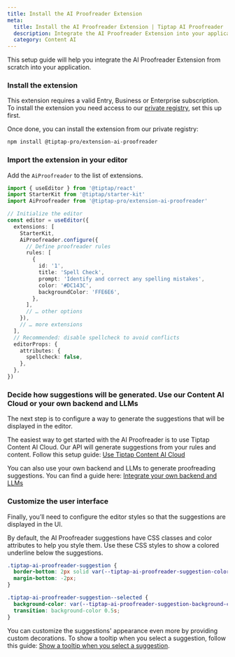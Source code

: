 ```yaml
---
title: Install the AI Proofreader Extension
meta:
  title: Install the AI Proofreader Extension | Tiptap AI Proofreader
  description: Integrate the AI Proofreader Extension into your application with this setup guide.
  category: Content AI
---
```



This setup guide will help you integrate the AI Proofreader Extension from scratch into your application.

### Install the extension

<Callout title="Subscription required" variant="warning">

This extension requires a valid Entry, Business or Enterprise subscription. To install the extension you need access to our [private registry](/guides/pro-extensions), set this up first.

</Callout>

Once done, you can install the extension from our private registry:

```bash
npm install @tiptap-pro/extension-ai-proofreader
```

### Import the extension in your editor

Add the `AiProofreader` to the list of extensions.

```ts
import { useEditor } from '@tiptap/react'
import StarterKit from '@tiptap/starter-kit'
import AiProofreader from '@tiptap-pro/extension-ai-proofreader'

// Initialize the editor
const editor = useEditor({
  extensions: [
    StarterKit,
    AiProofreader.configure({
      // Define proofreader rules
      rules: [
        {
          id: '1',
          title: 'Spell Check',
          prompt: 'Identify and correct any spelling mistakes',
          color: '#DC143C',
          backgroundColor: 'FFE6E6',
        },
      ],
      // … other options
    }),
    // … more extensions
  ],
  // Recommended: disable spellcheck to avoid conflicts
  editorProps: {
    attributes: {
      spellcheck: false,
    },
  },
})
```

### Decide how suggestions will be generated. Use our Content AI Cloud or your own backend and LLMs

The next step is to configure a way to generate the suggestions that will be displayed in the editor.

The easiest way to get started with the AI Proofreader is to use Tiptap Content AI Cloud. Our API will generate suggestions from your rules and content. Follow this setup guide: [Use Tiptap Content AI Cloud](/content-ai/extensions/ai-proofreader/use-with-content-ai-cloud)

You can also use your own backend and LLMs to generate proofreading suggestions. You can find a guide here: [Integrate your own backend and LLMs](/content-ai/extensions/ai-proofreader/integrate-your-own-llms)

### Customize the user interface

Finally, you’ll need to configure the editor styles so that the suggestions are displayed in the UI.

By default, the AI Proofreader suggestions have CSS classes and color attributes to help you style them. Use these CSS styles to show a colored underline below the suggestions.

```css
.tiptap-ai-proofreader-suggestion {
  border-bottom: 2px solid var(--tiptap-ai-proofreader-suggestion-color);
  margin-bottom: -2px;
}

.tiptap-ai-proofreader-suggestion--selected {
  background-color: var(--tiptap-ai-proofreader-suggestion-background-color);
  transition: background-color 0.5s;
}
```

You can customize the suggestions' appearance even more by providing custom decorations. To show a tooltip when you select a suggestion, follow this guide: [Show a tooltip when you select a suggestion](/content-ai/extensions/ai-proofreader/features/display-suggestions).
